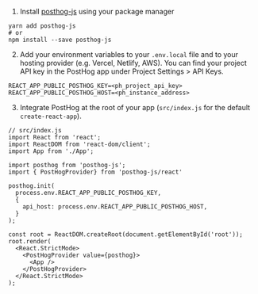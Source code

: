 1. Install [posthog-js](https://github.com/posthog/posthog-js) using your package manager

```shell
yarn add posthog-js
# or
npm install --save posthog-js
```

2. Add your environment variables to your `.env.local` file and to your hosting provider (e.g. Vercel, Netlify, AWS). You can find your project API key in the PostHog app under Project Settings > API Keys.

```shell file=.env.local
REACT_APP_PUBLIC_POSTHOG_KEY=<ph_project_api_key>
REACT_APP_PUBLIC_POSTHOG_HOST=<ph_instance_address>
```

3. Integrate PostHog at the root of your app (`src/index.js` for the default `create-react-app`).

```react
// src/index.js
import React from 'react';
import ReactDOM from 'react-dom/client';
import App from './App';

import posthog from 'posthog-js';
import { PostHogProvider} from 'posthog-js/react'

posthog.init(
  process.env.REACT_APP_PUBLIC_POSTHOG_KEY,
  {
    api_host: process.env.REACT_APP_PUBLIC_POSTHOG_HOST,
  }
);

const root = ReactDOM.createRoot(document.getElementById('root'));
root.render(
  <React.StrictMode>
    <PostHogProvider value={posthog}>
      <App />
    </PostHogProvider>
  </React.StrictMode>
);
```

